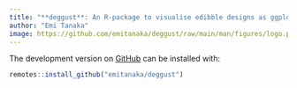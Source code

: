 ```yaml
---
title: "**deggust**: An R-package to visualise edibble designs as ggplot graphics"
author: "Emi Tanaka"
image: https://github.com/emitanaka/deggust/raw/main/man/figures/logo.png
---
```





The development version on [GitHub](https://github.com/emitanaka/deggust) can be installed with:

```r
remotes::install_github("emitanaka/deggust")
```
